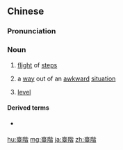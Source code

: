 {{also|台阶|台階}}
==Chinese==
{{zh-forms|s=台阶|t2=台階}}

===Pronunciation===
{{zh-pron
|m=táijiē
|c=toi4 gaai1
|mn=qz,xm,zz:tâi-kai
|ma=Zh-táijie.ogg
|cat=n
}}

===Noun===
{{zh-noun|mw=級}}

# [[flight]] of [[step]]s
#: {{zh-x|女孩 坐 在 臺階 上 大哭 大喊：「我 爸爸{ba} 在 哪兒{r}？」|The girl sat on the '''steps''', crying, and shouted, "Where is my dad?"}}
# a [[way]] out of an [[awkward]] [[situation]]
#: {{zh-x|給 她 個 臺階 下，免得{de} 她 惱羞成怒 死不 認賬。|'''Give''' her '''a way out of the awkward situation''' so as to avoid her being shamed into anger.}}
# [[level]]
#: {{zh-x|我 希望 你 的 中文 輔導 服務 能 把 我 的 水平 提高 到 一個 新 的 臺階。|I hope your Chinese tutoring service will take my proficiency to the next '''level'''.}}

====Derived terms====
* {{sense|a way out of an awkward situation}} {{zh-l|下臺階}}

{{zh-cat|Advanced}}

[[hu:臺階]]
[[mg:臺階]]
[[ja:臺階]]
[[zh:臺階]]